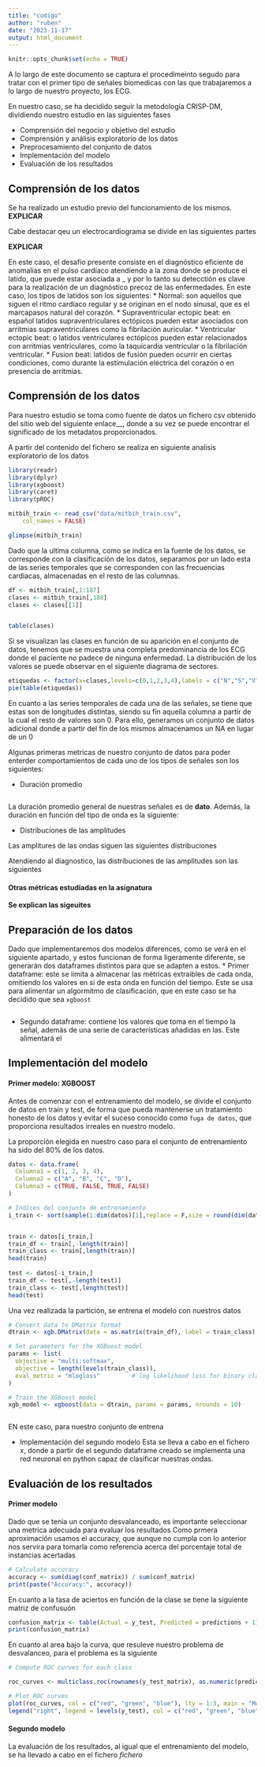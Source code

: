 ```yaml
---
title: "codigo"
author: "ruben"
date: "2023-11-17"
output: html_document
---
```


```r
knitr::opts_chunk$set(echo = TRUE)
```

A lo largo de este documento se captura el procedimeinto segudo para tratar con el primer tipo de señales biomedicas
con las que trabajaremos a lo largo de nuestro proyecto, los ECG.

En nuestro caso, se ha decidido seguir la metodología CRISP-DM, dividiendo nuestro estudio en las siguientes fases

*   Comprensión del negocio y objetivo del estudio
*   Comprensión y análisis exploratorio de los datos 
*   Preprocesamiento del conjunto de datos
*   Implementación del modelo
*   Evaluación de los resultados




## Comprensión de los datos
Se ha realizado un estudio previo del funcionamiento de los mismos. __EXPLICAR__

Cabe destacar qeu un electrocardiograma se divide en las siguientes partes

__EXPLICAR__

En este caso, el desafio presente consiste en el diagnóstico eficiente de anomalias en el pulso cardíaco atendiendo a la zona donde se produce el latido, que puede estar asociada a _ y por lo tanto su detecctión es clave para la realización de un diagnóstico precoz de las enfermedades. En este caso, los tipos de latidos son los siguientes:
*    Normal: son aquellos que siguen el ritmo cardíaco regular y se originan en el nodo sinusal, que es el marcapasos natural del corazón.
*   Supraventricular ectopic beat: en español latidos supraventriculares ectópicos pueden estar asociados con arritmias supraventriculares como la fibrilación auricular.
*   Ventricular ectopic beat: o latidos ventriculares ectópicos pueden estar relacionados con arritmias ventriculares, como la taquicardia ventricular o la fibrilación ventricular.
*    Fusion beat: latidos de fusión pueden ocurrir en ciertas condiciones, como durante la estimulación eléctrica del corazón o en presencia de arritmias.



## Comprensión de los datos

Para nuestro estudio se toma como fuente de datos un fichero csv obtenido del sitio web del siguiente enlace__,
donde a su vez se puede encontrar el significado de los metadatos proporcionados.

A partir del contenido del fichero se realiza en siguiente analisis exploratorio de los datos


```r
library(readr)
library(dplyr)
library(xgboost)
library(caret)
library(pROC)

```




```r

mitbih_train <- read_csv("data/mitbih_train.csv", 
    col_names = FALSE)
```


```r
glimpse(mitbih_train)
```


Dado que la ultima columna, como se indica en la fuente de los datos, se corresponde con la clasificación de 
los datos, separamos por un lado esta de las series temporales que se corresponden con las frecuencias cardiacas,
almacenadas en el resto de las columnas.


```r

df <- mitbih_train[,1:187]
clases <- mitbih_train[,188]
clases <- clases[[1]]


table(clases)


```


Si se visualizan las clases en función de su aparición en el conjunto de datos, tenemos que se muestra una 
completa predominancia de los ECG donde el paciente no padece de ninguna enfermedad. La distribución de los valores se puede observar en el siguiente diagrama de sectores.

```r
etiquedas <- factor(x=clases,levels=c(0,1,2,3,4),labels = c("N","S","V","F","Unknown"))
pie(table(etiquedas))
```

En cuanto a las series temporales de cada una de las señales, se tiene que estas son de longitudes distintas, siendo su fin aquella columna a partir de la cual el resto de valores son 0. Para ello, generamos un conjunto de datos adicional donde a partir del fin de los mismos almacenamos un NA en lugar de un 0





Algunas primeras metricas de nuestro conjunto de datos para poder enterder comportamientos de cada uno de los tipos de 
señales son los siguientes:

*   Duración promedio

```r

```




La duración promedio general de nuestras señales es de __dato__. Además, la duración en función del tipo de onda es la siguiente:



*   Distribuciones de las amplitudes

Las amplitures de las ondas siguen las siguientes distribuciones


Atendiendo al diagnostico, las distribuciones de las amplitudes son las siguientes


#### Otras métricas estudiadas en la asignatura
__Se explican las sigeuites__



##  Preparación de los datos
Dado que implementaremos dos modelos diferences, como se verá en el siguiente apartado, y estos funcionan de forma ligeramente diferente, se generarán dos dataframes distintos para que se adapten a estos.
*   Primer dataframe: este se limita a almacenar las métricas extraibles de cada onda, omitiendo los valores en sí de esta onda en función del tiempo. Este se usa para alimentar un algormitmo de clasificación, que en este caso se ha decidido que sea `xgboost`

```r

```


*   Segundo dataframe: contiene los valores que toma en el tiempo la señal, además de una serie de características añadidas en las. Este alimentará el 

## Implementación del modelo

#### Primer modelo: XGBOOST
Antes de comenzar con el entrenamiento del modelo, se divide el conjunto de datos en train y test, de forma que pueda mantenerse un tratamiento honesto de los datos y evitar el suceso conocido como `fuga de datos`, que proporciona resultados irreales en nuestro modelo.

La proporción elegida en nuestro caso para el conjunto de entrenamiento ha sido del 80% de los datos.

```r
datos <- data.frame(
  Columna1 = c(1, 2, 3, 4),
  Columna2 = c("A", "B", "C", "D"),
  Columna3 = c(TRUE, FALSE, TRUE, FALSE)
)

# Indices del conjunto de entrenamiento
i_train <- sort(sample(1:dim(datos)[1],replace = F,size = round(dim(datos)[1]*0.8,0)))


train <- datos[i_train,]
train_df <- train[,-length(train)]
train_class <- train[,length(train)]
head(train)  
  
test <- datos[-i_train,]
train_df <- test[,-length(test)]
train_class <- test[,length(test)]
head(test)

```

Una vez realizada la partición, se entrena el modelo con nuestros datos

```r
# Convert data to DMatrix format
dtrain <- xgb.DMatrix(data = as.matrix(train_df), label = train_class)

# Set parameters for the XGBoost model
params <- list(
  objective = "multi:softmax",
  objective = length(levels(train_class)),  
  eval_metric = "mlogloss"         # log likelihood loss for binary classification
)

# Train the XGBoost model
xgb_model <- xgboost(data = dtrain, params = params, nrounds = 10)



```


EN este caso, para nuestro conjunto de entrena


*   Implementación del segundo modelo
Esta se lleva a cabo en el fichero _x_, donde a partir de el segundo dataframe creado se implementa una red neuronal en python capaz de clasificar nuestras ondas.

## Evaluación de los resultados

#### Primer modelo

Dado que se tenia un conjunto desvalanceado, es importante seleccionar una metrica adecuada para evaluar los resultados
Como prmera aproximación usamos el accuracy, que aunque no cumpla con lo anterior nos servira para tomarla como referencia acerca del porcentaje total de instancias acertadas


```r
# Calculate accuracy
accuracy <- sum(diag(conf_matrix)) / sum(conf_matrix)
print(paste("Accuracy:", accuracy))
```

En cuanto a la tasa de aciertos en función de la clase se tiene la siguiente matriz de confusuón

```r
confusion_matrix <- table(Actual = y_test, Predicted = predictions + 1)
print(confusion_matrix)

```

En cuanto al area bajo la curva, que resuleve nuestro problema de desvalanceo, para el problema es 
la siguiente


```r
# Compute ROC curves for each class

roc_curves <- multiclass.roc(rownames(y_test_matrix), as.numeric(predictions), percent = TRUE)

# Plot ROC curves
plot(roc_curves, col = c("red", "green", "blue"), lty = 1:3, main = "Multi-Class ROC Curve", lwd = 2)
legend("right", legend = levels(y_test), col = c("red", "green", "blue"), lty = 1:3, lwd = 2)

```


#### Segundo modelo
La evaluación de los resultados, al igual que el entrenamiento del modelo, se ha llevado a cabo en el fichero _fichero_
